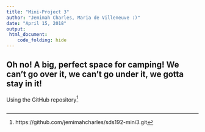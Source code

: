 ```yaml
---
title: "Mini-Project 3"
author: "Jemimah Charles, Maria de Villeneuve :)"
date: "April 15, 2018"
output: 
 html_document:
    code_folding: hide
---
```

## Oh no! A big, perfect space for camping! We can't go over it, we can't go under it, we gotta stay in it!
Using the GitHub repository[^1]

[^1]: https://github.com/jemimahcharles/sds192-mini3.git

```r

```
